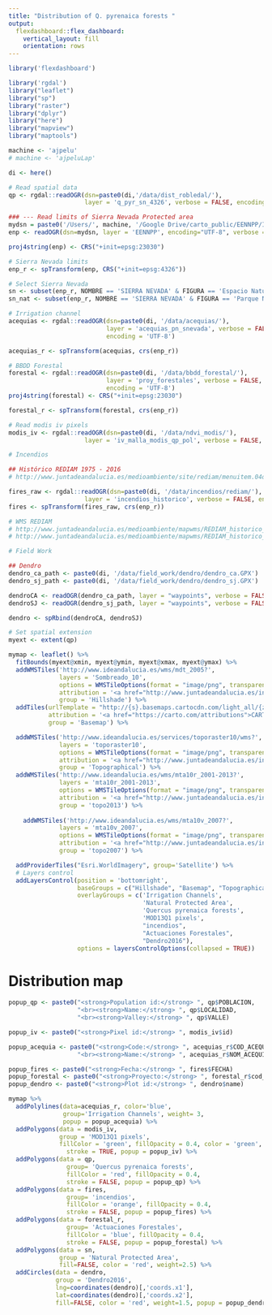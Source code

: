```yaml
---
title: "Distribution of Q. pyrenaica forests "
output: 
  flexdashboard::flex_dashboard:
    vertical_layout: fill
    orientation: rows
---
```


```r
library('flexdashboard')
```

```r
library('rgdal')
library("leaflet") 
library("sp")
library("raster")
library("dplyr")
library("here")
library("mapview")
library("maptools")
```


```r
machine <- 'ajpelu' 
# machine <- 'ajpeluLap' 

di <- here() 

# Read spatial data 
qp <- rgdal::readOGR(dsn=paste0(di,'/data/dist_robledal/'),
                     layer = 'q_pyr_sn_4326', verbose = FALSE, encoding = "UTF-8")

### --- Read limits of Sierra Nevada Protected area
mydsn = paste0('/Users/', machine, '/Google Drive/carto_public/EENNPP/InfGeografica/InfVectorial/Shapes/ED50_30')
enp <- readOGR(dsn=mydsn, layer = 'EENNPP', encoding="UTF-8", verbose = FALSE)

proj4string(enp) <- CRS("+init=epsg:23030")

# Sierra Nevada limits 
enp_r <- spTransform(enp, CRS("+init=epsg:4326"))

# Select Sierra Nevada 
sn <- subset(enp_r, NOMBRE == 'SIERRA NEVADA' & FIGURA == 'Espacio Natural')
sn_nat <- subset(enp_r, NOMBRE == 'SIERRA NEVADA' & FIGURA == 'Parque Nacional')
```




```r
# Irrigation channel
acequias <- rgdal::readOGR(dsn=paste0(di, '/data/acequias/'),
                           layer = 'acequias_pn_snevada', verbose = FALSE,
                           encoding = 'UTF-8') 

acequias_r <- spTransform(acequias, crs(enp_r))
```

```r
# BBDD Forestal
forestal <- rgdal::readOGR(dsn=paste0(di, '/data/bbdd_forestal/'),
                           layer = 'proy_forestales', verbose = FALSE,
                           encoding = 'UTF-8') 
proj4string(forestal) <- CRS("+init=epsg:23030")

forestal_r <- spTransform(forestal, crs(enp_r))
```


```r
# Read modis iv pixels
modis_iv <- rgdal::readOGR(dsn=paste0(di, '/data/ndvi_modis/'),
                     layer = 'iv_malla_modis_qp_pol', verbose = FALSE, encoding = "UTF-8")
```

```r
# Incendios 

## Histórico REDIAM 1975 - 2016 
# http://www.juntadeandalucia.es/medioambiente/site/rediam/menuitem.04dc44281e5d53cf8ca78ca731525ea0/?vgnextoid=d07e1cd522a3d310VgnVCM2000000624e50aRCRD&vgnextchannel=1bff7d087270f210VgnVCM1000001325e50aRCRD 

fires_raw <- rgdal::readOGR(dsn=paste0(di, '/data/incendios/rediam/'),
                     layer = 'incendios_historico', verbose = FALSE, encoding = "UTF-8")
fires <- spTransform(fires_raw, crs(enp_r))

# WMS REDIAM
# http://www.juntadeandalucia.es/medioambiente/mapwms/REDIAM_historico_incendios?   
# http://www.juntadeandalucia.es/medioambiente/mapwms/REDIAM_historico_areas_recorridas_fuego? 
```

```r
# Field Work

## Dendro
dendro_ca_path <- paste0(di, '/data/field_work/dendro/dendro_ca.GPX')
dendro_sj_path <- paste0(di, '/data/field_work/dendro/dendro_sj.GPX')

dendroCA <- readOGR(dendro_ca_path, layer = "waypoints", verbose = FALSE)
dendroSJ <- readOGR(dendro_sj_path, layer = "waypoints", verbose = FALSE)

dendro <- spRbind(dendroCA, dendroSJ)
```


```r
# Set spatial extension 
myext <- extent(qp)

mymap <- leaflet() %>%
  fitBounds(myext@xmin, myext@ymin, myext@xmax, myext@ymax) %>% 
  addWMSTiles('http://www.ideandalucia.es/wms/mdt_2005?',
              layers = 'Sombreado_10',
              options = WMSTileOptions(format = "image/png", transparent = TRUE),
              attribution = '<a href="http://www.juntadeandalucia.es/institutodeestadisticaycartografia" target="_blank">Instituto de Estadística y Cartografía de Andalucía</a>', 
              group = 'Hillshade') %>% 
  addTiles(urlTemplate = "http://{s}.basemaps.cartocdn.com/light_all/{z}/{x}/{y}.png",
           attribution = '<a href="https://carto.com/attributions">CARTO</a>',
           group = 'Basemap') %>%

  addWMSTiles('http://www.ideandalucia.es/services/toporaster10/wms?',
              layers = 'toporaster10',
              options = WMSTileOptions(format = "image/png", transparent = FALSE),
              attribution = '<a href="http://www.juntadeandalucia.es/institutodeestadisticaycartografia" target="_blank">Instituto de Estadística y Cartografía de Andalucía</a>',
              group = 'Topographical') %>%
  addWMSTiles('http://www.ideandalucia.es/wms/mta10r_2001-2013?',
              layers = 'mta10r_2001-2013',
              options = WMSTileOptions(format = "image/png", transparent = FALSE),
              attribution = '<a href="http://www.juntadeandalucia.es/institutodeestadisticaycartografia" target="_blank">Instituto de Estadística y Cartografía de Andalucía</a>',
              group = 'topo2013') %>% 
  
    addWMSTiles('http://www.ideandalucia.es/wms/mta10v_2007?',
              layers = 'mta10v_2007',
              options = WMSTileOptions(format = "image/png", transparent = FALSE),
              attribution = '<a href="http://www.juntadeandalucia.es/institutodeestadisticaycartografia" target="_blank">Instituto de Estadística y Cartografía de Andalucía</a>',
              group = 'topo2007') %>% 

  addProviderTiles("Esri.WorldImagery", group='Satellite') %>%
  # Layers control
  addLayersControl(position = 'bottomright',
                   baseGroups = c("Hillshade", "Basemap", "Topographical", "Satellite", "topo2013", "topo2007"),
                   overlayGroups = c('Irrigation Channels',
                                     'Natural Protected Area', 
                                     'Quercus pyrenaica forests',
                                     'MOD13Q1 pixels',
                                     "incendios", 
                                     "Actuaciones Forestales", 
                                     "Dendro2016"),
                   options = layersControlOptions(collapsed = TRUE))


```


Distribution map
=======================================================================

```r
popup_qp <- paste0("<strong>Population id:</strong> ", qp$POBLACION,
                   "<br><strong>Name:</strong> ", qp$LOCALIDAD,
                   "<br><strong>Valley:</strong> ", qp$VALLE)

popup_iv <- paste0("<strong>Pixel id:</strong> ", modis_iv$id)

popup_acequia <- paste0("<strong>Code:</strong> ", acequias_r$COD_ACEQUI,
                   "<br><strong>Name:</strong> ", acequias_r$NOM_ACEQUI)

popup_fires <- paste0("<strong>Fecha:</strong> ", fires$FECHA)
popup_forestal <- paste0("<strong>Proyecto:</strong> ", forestal_r$cod_proyec)
popup_dendro <- paste0("<strong>Plot id:</strong> ", dendro$name)

mymap %>% 
  addPolylines(data=acequias_r, color='blue', 
               group='Irrigation Channels', weight= 3,
               popup = popup_acequia) %>%
  addPolygons(data = modis_iv,
              group = 'MOD13Q1 pixels',
              fillColor = 'green', fillOpacity = 0.4, color = 'green',
                stroke = TRUE, popup = popup_iv) %>%
  addPolygons(data = qp,
                group= 'Quercus pyrenaica forests',
                fillColor = 'red', fillOpacity = 0.4, 
                stroke = FALSE, popup = popup_qp) %>% 
  addPolygons(data = fires,
                group= 'incendios',
                fillColor = 'orange', fillOpacity = 0.4, 
                stroke = FALSE, popup = popup_fires) %>% 
  addPolygons(data = forestal_r,
                group= 'Actuaciones Forestales',
                fillColor = 'blue', fillOpacity = 0.4, 
                stroke = FALSE, popup = popup_forestal) %>% 
  addPolygons(data = sn, 
              group = 'Natural Protected Area',
              fill=FALSE, color = 'red', weight=2.5) %>% 
  addCircles(data = dendro, 
             group = 'Dendro2016',
             lng=coordinates(dendro)[,'coords.x1'], 
             lat=coordinates(dendro)[,'coords.x2'],
             fill=FALSE, color = 'red', weight=1.5, popup = popup_dendro)
```

